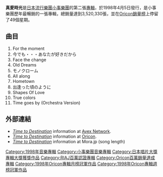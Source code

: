 {{Infobox Album | 
| Name        = 真愛時光
| Type        = [[專輯|專輯]]
| Artist      = [[小事樂團|小事樂團]]
| Cover       = ELT_TimeToDestination.jpg
| Released    = 1998年4月15日
| Genre       = [[J-POP|J-POP]]
| Label       = [[愛貝克思|愛貝克思]]
| Producer    = 
| Reviews     = 
| Last album  = [[海枯石爛|海枯石爛]]<br>（1997）
| This album  = '''真愛時光'''<br>（1998）
| Next album  = [[天長地久_(專輯)|天長地久]]<br>（2000）
}}
'''真愛時光'''是[[日本|日本]][[流行樂團|流行樂團]][[小事樂團|小事樂團]]的第二張[[專輯|專輯]]，於1998年4月5日發行，是小事樂團歷年最暢銷的一張專輯，總銷量達到3,520,330張，並在[[Oricon銷量榜|Oricon銷量榜]]上停留了49個星期。

== 曲目 ==
#For the moment
#今でも・・・あなたが好きだから
#Face the change
#Old Dreams
#モノクローム
#All along
#Hometown
#出逢った頃のように
#Shapes Of Love
#True colors
#Time goes by (Orchestra Version)

== 外部連結 ==
* [https://web.archive.org/web/20060112053132/http://avexnet.jp/item/every/disc/product/AVCD-11643.html ''Time to Destination''] information at [[AVEX_Records|Avex Network]].
* [http://www.oricon.co.jp/music/release/d/44879/1/ ''Time to Destination'']{{Wayback|url=http://www.oricon.co.jp/music/release/d/44879/1/ |date=20090803020014 }} information at [[Oricon|Oricon]].
* [http://mora.jp/package/80307944/AVCD-11643/ ''Time to Destination'']{{Wayback|url=http://mora.jp/package/80307944/AVCD-11643/ |date=20090621140716 }} information at Mora.jp (song length)

{{日本唱片大獎專輯大獎}}
{{Oricon專輯月榜冠軍 (1990年代後期)|1998年4月}}

[[Category:1998年音樂專輯|Category:1998年音樂專輯]]
[[Category:小事樂團音樂專輯|Category:小事樂團音樂專輯]]
[[Category:日本唱片大獎專輯大獎獲獎作品|Category:日本唱片大獎專輯大獎獲獎作品]]
[[Category:RIAJ百萬認證專輯|Category:RIAJ百萬認證專輯]]
[[Category:Oricon百萬銷量達成專輯|Category:Oricon百萬銷量達成專輯]]
[[Category:1998年Oricon專輯月榜冠軍作品|Category:1998年Oricon專輯月榜冠軍作品]]
[[Category:1998年Oricon專輯週榜冠軍作品|Category:1998年Oricon專輯週榜冠軍作品]]